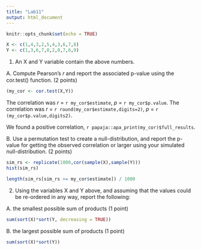 ```yaml
---
title: "Lab11"
output: html_document
---
```


```r
knitr::opts_chunk$set(echo = TRUE)
```
```r
X <- c(1,4,3,2,5,4,3,6,7,8)
Y <- c(1,3,6,7,8,2,8,7,6,9)
```

1. An X and Y variable contain the above numbers.

A. Compute Pearson’s 𝑟 and report the associated p-value using the cor.test() function. (2 points)
```r
(my_cor <- cor.test(X,Y))


```
The correlation was $r$ = `r my_cor$estimate`, $p$ = `r my_cor$p.value`.
The correlation was $r$ = `r round(my_cor$estimate,digits=2)`, $p$ = `r (my_cor$p.value,digits2)`.

We found a positive correlation, `r papaja::apa_print(my_cor)$full_results`.

B. Use a permutation test to create a null-distribution, and report the p-value for getting the observed correlation or larger using your simulated null-distribution. (2 points)

```r
sim_rs <- replicate(1000,cor(sample(X),sample(Y)))
hist(sim_rs)

length(sim_rs[sim_rs >= my_cor$estimate]) / 1000

```


2. Using the variables X and Y above, and assuming that the values could be re-ordered in any way, report the following:

  A. the smallest possible sum of products (1 point)
```r
sum(sort(X)*sort(Y, decreasing = TRUE))
```

  B. the largest possible sum of products (1 point)
```r
sum(sort(X)*sort(Y))
```
